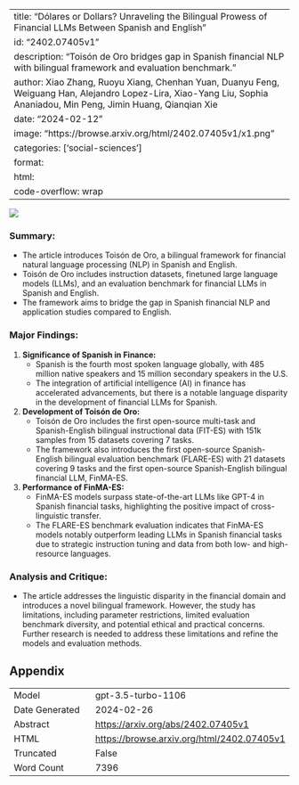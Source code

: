 
---
title: "Dólares or Dollars? Unraveling the Bilingual Prowess of Financial LLMs Between Spanish and English"
id: "2402.07405v1"
description: "Toisón de Oro bridges gap in Spanish financial NLP with bilingual framework and evaluation benchmark."
author: Xiao Zhang, Ruoyu Xiang, Chenhan Yuan, Duanyu Feng, Weiguang Han, Alejandro Lopez-Lira, Xiao-Yang Liu, Sophia Ananiadou, Min Peng, Jimin Huang, Qianqian Xie
date: "2024-02-12"
image: "https://browse.arxiv.org/html/2402.07405v1/x1.png"
categories: ['social-sciences']
format:
  html:
    code-overflow: wrap
---

![](https://browse.arxiv.org/html/2402.07405v1/x1.png)

### **Summary:**
- The article introduces Toisón de Oro, a bilingual framework for financial natural language processing (NLP) in Spanish and English.
- Toisón de Oro includes instruction datasets, finetuned large language models (LLMs), and an evaluation benchmark for financial LLMs in Spanish and English.
- The framework aims to bridge the gap in Spanish financial NLP and application studies compared to English.

### **Major Findings:**
1. **Significance of Spanish in Finance:**
   - Spanish is the fourth most spoken language globally, with 485 million native speakers and 15 million secondary speakers in the U.S.
   - The integration of artificial intelligence (AI) in finance has accelerated advancements, but there is a notable language disparity in the development of financial LLMs for Spanish.

2. **Development of Toisón de Oro:**
   - Toisón de Oro includes the first open-source multi-task and Spanish-English bilingual instructional data (FIT-ES) with 151k samples from 15 datasets covering 7 tasks.
   - The framework also introduces the first open-source Spanish-English bilingual evaluation benchmark (FLARE-ES) with 21 datasets covering 9 tasks and the first open-source Spanish-English bilingual financial LLM, FinMA-ES.

3. **Performance of FinMA-ES:**
   - FinMA-ES models surpass state-of-the-art LLMs like GPT-4 in Spanish financial tasks, highlighting the positive impact of cross-linguistic transfer.
   - The FLARE-ES benchmark evaluation indicates that FinMA-ES models notably outperform leading LLMs in Spanish financial tasks due to strategic instruction tuning and data from both low- and high-resource languages.

### **Analysis and Critique:**
- The article addresses the linguistic disparity in the financial domain and introduces a novel bilingual framework. However, the study has limitations, including parameter restrictions, limited evaluation benchmark diversity, and potential ethical and practical concerns. Further research is needed to address these limitations and refine the models and evaluation methods.

## Appendix

|          |          |
|----------|----------|
| Model     | gpt-3.5-turbo-1106       |
| Date Generated     | 2024-02-26       |
| Abstract | [https://arxiv.org/abs/2402.07405v1](https://arxiv.org/abs/2402.07405v1)        |
| HTML     | [https://browse.arxiv.org/html/2402.07405v1](https://browse.arxiv.org/html/2402.07405v1)       |
| Truncated       | False       |
| Word Count       | 7396       |